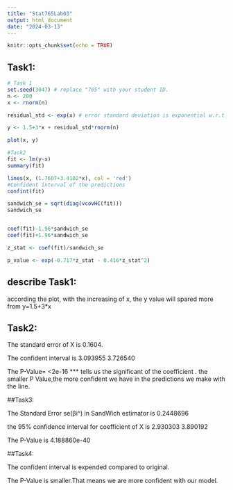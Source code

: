 ```yaml
---
title: "Stat765Lab03"
output: html_document
date: "2024-03-13"
---
```


```r
knitr::opts_chunk$set(echo = TRUE)
```

## Task1:

```r
# Task 1
set.seed(3047) # replace "765" with your student ID.
n <- 200  
x <- rnorm(n)

residual_std <- exp(x) # error standard deviation is exponential w.r.t. x values

y <- 1.5+3*x + residual_std*rnorm(n)

plot(x, y)

#Task2
fit <- lm(y~x)
summary(fit)

lines(x, (1.7607+3.4102*x), col = 'red')
#Confident interval of the predictions
confint(fit)

sandwich_se = sqrt(diag(vcovHC(fit)))
sandwich_se


coef(fit)-1.96*sandwich_se
coef(fit)+1.96*sandwich_se

z_stat <- coef(fit)/sandwich_se

p_value <- exp(-0.717*z_stat - 0.416*z_stat^2)


```

## describe Task1:

according the plot, with the increasing of x, the y value will spared more from y=1.5+3*x

## Task2:

The standard error of X is  0.1604.

The confident interval is  3.093955 3.726540

The P-Value= <2e-16 *** tells us the significant of the coefficient . the smaller P Value,the more confident we have in the predictions we make with the line.

##Task3:

The Standard Error se(βi^) in SandWich estimator is 0.2448696

the 95% confidence interval for coefficient of X is 2.930303 3.890192

The P-Value is 4.188860e-40 


##Task4:

The confident interval is expended compared to original.

The P-Value is smaller.That means we are more confident with our model.




```r




```
